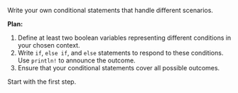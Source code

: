 Write your own conditional statements that handle different scenarios.



**Plan:**
1. Define at least two boolean variables representing different conditions in your chosen context.
2. Write `if`, `else if`, and `else` statements to respond to these conditions. Use `println!` to announce the outcome.
3. Ensure that your conditional statements cover all possible outcomes.

Start with the first step.